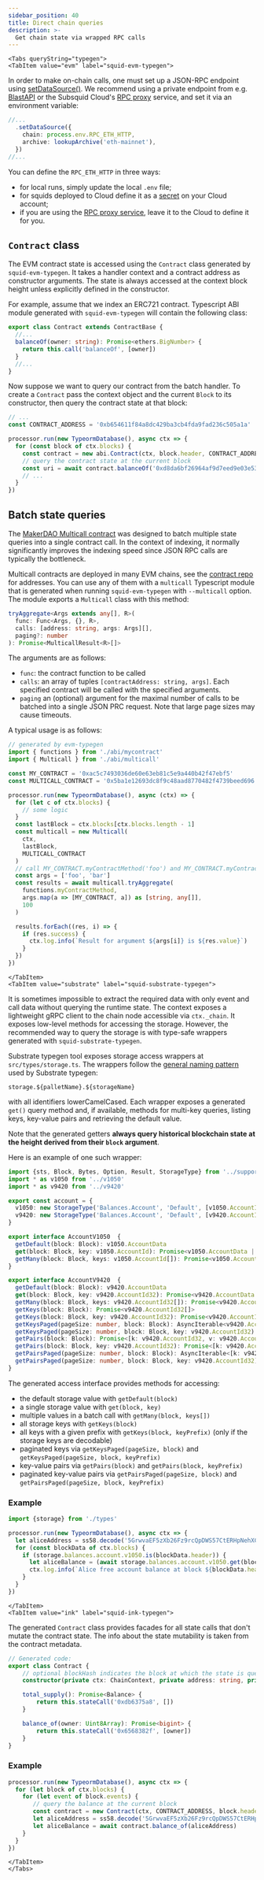 ```yaml
---
sidebar_position: 40
title: Direct chain queries
description: >-
  Get chain state via wrapped RPC calls
---
```




```mdx-code-block
<Tabs queryString="typegen">
<TabItem value="evm" label="squid-evm-typegen">
```

In order to make on-chain calls, one must set up a JSON-RPC endpoint using [setDataSource()](/sdk/reference/processors/evm-batch/general). We recommend using a private endpoint from e.g. [BlastAPI](https://blastapi.io/) or the Subsquid Cloud's [RPC proxy](/cloud/reference/rpc-proxy) service, and set it via an environment variable:

```ts
//...
  .setDataSource({
    chain: process.env.RPC_ETH_HTTP,
    archive: lookupArchive('eth-mainnet'),
  })
//...
```
You can define the `RPC_ETH_HTTP` in three ways:
 - for local runs, simply update the local `.env` file;
 - for squids deployed to Cloud define it as a [secret](/cloud/resources/env-variables) on your Cloud account;
 - if you are using the [RPC proxy service](/cloud/reference/rpc-proxy), leave it to the Cloud to define it for you.

## `Contract` class

The EVM contract state is accessed using the `Contract` class generated by `squid-evm-typegen`. It takes a handler context and a contract address as constructor arguments. The state is always accessed at the context block height unless explicitly defined in the constructor.

For example, assume that we index an ERC721 contract. Typescript ABI module generated with `squid-evm-typegen` will contain the following class:

```typescript
export class Contract extends ContractBase {
  //...
  balanceOf(owner: string): Promise<ethers.BigNumber> {
    return this.call('balanceOf', [owner])
  }
  //...
}
```
Now suppose we want to query our contract from the batch handler. To create a `Contract` pass the context object and the current `Block` to its constructor, then query the contract state at that block:
```ts
// ...
const CONTRACT_ADDRESS = '0xb654611f84a8dc429ba3cb4fda9fad236c505a1a'

processor.run(new TypeormDatabase(), async ctx => {
  for (const block of ctx.blocks) { 
    const contract = new abi.Contract(ctx, block.header, CONTRACT_ADDRESS)
    // query the contract state at the current block
    const uri = await contract.balanceOf('0xd8da6bf26964af9d7eed9e03e53415d37aa96045')
    // ...
  }
})
```

## Batch state queries

The [MakerDAO Multicall contract](https://github.com/makerdao/multicall) was designed to batch multiple state queries into a single contract call. In the context of indexing, it normally significantly improves the indexing speed since JSON RPC calls are typically the bottleneck.

Multicall contracts are deployed in many EVM chains, see the [contract repo](https://github.com/makerdao/multicall) for addresses. You can use any of them with a `multicall` Typescript module that is generated when running `squid-evm-typegen` with `--multicall` option. The module exports a `Multicall` class with this method:
```ts
tryAggregate<Args extends any[], R>(
  func: Func<Args, {}, R>,
  calls: [address: string, args: Args][],
  paging?: number
): Promise<MulticallResult<R>[]>
```
The arguments are as follows:
- `func`: the contract function to be called
- `calls`: an array of tuples `[contractAddress: string, args]`. Each specified contract will be called with the specified arguments.
- `paging` an (optional) argument for the maximal number of calls to be batched into a single JSON PRC request. Note that large page sizes may cause timeouts.

A typical usage is as follows:
```ts title="src/main.ts"
// generated by evm-typegen
import { functions } from './abi/mycontract'
import { Multicall } from './abi/multicall'

const MY_CONTRACT = '0xac5c7493036de60e63eb81c5e9a440b42f47ebf5'
const MULTICALL_CONTRACT = '0x5ba1e12693dc8f9c48aad8770482f4739beed696'

processor.run(new TypeormDatabase(), async (ctx) => {
  for (let c of ctx.blocks) {
    // some logic
  }
  const lastBlock = ctx.blocks[ctx.blocks.length - 1]
  const multicall = new Multicall(
    ctx,
    lastBlock,
    MULTICALL_CONTRACT
  )
  // call MY_CONTRACT.myContractMethod('foo') and MY_CONTRACT.myContractMethod('bar')
  const args = ['foo', 'bar']
  const results = await multicall.tryAggregate(
    functions.myContractMethod,
    args.map(a => [MY_CONTRACT, a]) as [string, any[]],
    100
  )

  results.forEach((res, i) => {
    if (res.success) {
      ctx.log.info(`Result for argument ${args[i]} is ${res.value}`)
    }
  })
})
```

```mdx-code-block
</TabItem>
<TabItem value="substrate" label="squid-substrate-typegen">
```

It is sometimes impossible to extract the required data with only event and call data without querying the runtime state.
The context exposes a lightweight gRPC client to the chain node accessible via `ctx._chain`.
It exposes low-level methods for accessing the storage. However, the recommended way to query the storage is with type-safe wrappers generated with `squid-substrate-typegen`.

Substrate typegen tool exposes storage access wrappers at `src/types/storage.ts`. The wrappers follow the [general naming pattern](../generation/#typescript-wrappers) used by Substrate typegen:
```
storage.${palletName}.${storageName}
```
with all identifiers lowerCamelCased. Each wrapper exposes a generated `get()` query method and, if available, methods for multi-key queries, listing keys, key-value pairs and retrieving the default value.

Note that the generated getters **always query historical blockchain state at the height derived from their `block` argument**.

Here is an example of one such wrapper:

```typescript title="src/types/balances/storage.ts"
import {sts, Block, Bytes, Option, Result, StorageType} from '../support'
import * as v1050 from '../v1050'
import * as v9420 from '../v9420'

export const account = {
  v1050: new StorageType('Balances.Account', 'Default', [v1050.AccountId], v1050.AccountData) as AccountV1050,
  v9420: new StorageType('Balances.Account', 'Default', [v9420.AccountId32], v9420.AccountData) as AccountV9420,
}

export interface AccountV1050  {
  getDefault(block: Block): v1050.AccountData
  get(block: Block, key: v1050.AccountId): Promise<v1050.AccountData | undefined>
  getMany(block: Block, keys: v1050.AccountId[]): Promise<v1050.AccountData | undefined[]>
}

export interface AccountV9420  {
  getDefault(block: Block): v9420.AccountData
  get(block: Block, key: v9420.AccountId32): Promise<v9420.AccountData | undefined>
  getMany(block: Block, keys: v9420.AccountId32[]): Promise<v9420.AccountData | undefined[]>
  getKeys(block: Block): Promise<v9420.AccountId32[]>
  getKeys(block: Block, key: v9420.AccountId32): Promise<v9420.AccountId32[]>
  getKeysPaged(pageSize: number, block: Block): AsyncIterable<v9420.AccountId32[]>
  getKeysPaged(pageSize: number, block: Block, key: v9420.AccountId32): AsyncIterable<v9420.AccountId32[]>
  getPairs(block: Block): Promise<[k: v9420.AccountId32, v: v9420.AccountData | undefined][]>
  getPairs(block: Block, key: v9420.AccountId32): Promise<[k: v9420.AccountId32, v: v9420.AccountData | undefined][]>
  getPairsPaged(pageSize: number, block: Block): AsyncIterable<[k: v9420.AccountId32, v: v9420.AccountData | undefined][]>
  getPairsPaged(pageSize: number, block: Block, key: v9420.AccountId32): AsyncIterable<[k: v9420.AccountId32, v: v9420.AccountData | undefined][]>
}
```

The generated access interface provides methods for accessing:

- the default storage value with `getDefault(block)`
- a single storage value with `get(block, key)`
- multiple values in a batch call with `getMany(block, keys[])`
- all storage keys with `getKeys(block)`
- all keys with a given prefix with `getKeys(block, keyPrefix)` (only if the storage keys are decodable)
- paginated keys via `getKeysPaged(pageSize, block)` and `getKeysPaged(pageSize, block, keyPrefix)`
- key-value pairs via `getPairs(block)` and `getPairs(block, keyPrefix)`
- paginated key-value pairs via `getPairsPaged(pageSize, block)` and `getPairsPaged(pageSize, block, keyPrefix)`

### Example

```typescript title="src/main.ts"
import {storage} from './types'

processor.run(new TypeormDatabase(), async ctx => {
  let aliceAddress = ss58.decode('5GrwvaEF5zXb26Fz9rcQpDWS57CtERHpNehXCPcNoHGKutQY').bytes
  for (const blockData of ctx.blocks) {
    if (storage.balances.account.v1050.is(blockData.header)) {
      let aliceBalance = (await storage.balances.account.v1050.get(blockData.header, aliceAddress))?.free
      ctx.log.info(`Alice free account balance at block ${blockData.header.height}: ${aliceBalance}`)
    }
  }
})
```

```mdx-code-block
</TabItem>
<TabItem value="ink" label="squid-ink-typegen">
```

The generated `Contract` class provides facades for all state calls that don't mutate the contract state. The info about the state mutability is taken from the contract metadata.
```ts
// Generated code:
export class Contract {
    // optional blockHash indicates the block at which the state is queried
    constructor(private ctx: ChainContext, private address: string, private blockHash?: string) { }

    total_supply(): Promise<Balance> {
        return this.stateCall('0xdb6375a8', [])
    }

    balance_of(owner: Uint8Array): Promise<bigint> {
        return this.stateCall('0x6568382f', [owner])
    }
}
```

### Example

```ts
processor.run(new TypeormDatabase(), async ctx => {
  for (let block of ctx.blocks) {
    for (let event of block.events) {
       // query the balance at the current block
       const contract = new Contract(ctx, CONTRACT_ADDRESS, block.header.hash)
       let aliceAddress = ss58.decode('5GrwvaEF5zXb26Fz9rcQpDWS57CtERHpNehXCPcNoHGKutQY').bytes
       let aliceBalance = await contract.balance_of(aliceAddress)
    }
  }
})
```

```mdx-code-block
</TabItem>
</Tabs>
```
